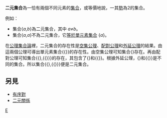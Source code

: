'''二元集合'''為一恰有兩個不同元素的[[集合|集合]]，或等價地說，一其[[勢|勢]]為2的集合。

例如：
* 集合{''a'',''b''}為二元集合，其中 ''a''≠''b''。
* 集合{''a'',''a''}不為二元集合，它[[等於|等於]][[單元素集合|單元素集合]] {''a''}。

在[[公理集合論|公理集合論]]裡，二元集合的存在性是[[空集公理|空集公理]]、[[配對公理|配對公理]]和[[外延公理|外延公理]]的結果。由這兩個公理可導出單元素集合<nowiki>{{}}</nowiki>的存在性。由空集公理可知集合<nowiki>{}</nowiki>存在。再由配對公理可知集合<nowiki>{{},{{}}}</nowiki>的存在，其包含了<nowiki>{}</nowiki>和<nowiki>{{}}</nowiki>。根據外延公理，<nowiki>{}</nowiki>和<nowiki>{{}}</nowiki>是不同的集合。所以集合<nowiki>{{},{{}}}</nowiki>便是二元集合。

== 另見 ==
* [[有序對|有序對]]
* [[二元關係|二元關係]]

[[Category:集合論基本概念|E]]